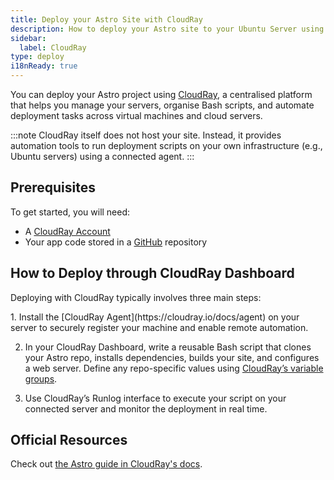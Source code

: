 ```yaml
---
title: Deploy your Astro Site with CloudRay
description: How to deploy your Astro site to your Ubuntu Server using CloudRay
sidebar:
  label: CloudRay
type: deploy
i18nReady: true
---
```


You can deploy your Astro project using [CloudRay](https://cloudray.io), a centralised platform that helps you manage your servers, organise Bash scripts, and automate deployment tasks across virtual machines and cloud servers.

:::note
CloudRay itself does not host your site. Instead, it provides automation tools to run deployment scripts on your own infrastructure (e.g., Ubuntu servers) using a connected agent.
:::

## Prerequisites 

To get started, you will need:

- A [CloudRay Account](https://app.cloudray.io)
- Your app code stored in a [GitHub](https://github.com/) repository

## How to Deploy through CloudRay Dashboard

Deploying with CloudRay typically involves three main steps:

<Steps>
1. Install the [CloudRay Agent](https://cloudray.io/docs/agent) on your server to securely register your machine and enable remote automation.

2. In your CloudRay Dashboard, write a reusable Bash script that clones your Astro repo, installs dependencies, builds your site, and configures a web server. Define any repo-specific values using [CloudRay’s variable groups](https://cloudray.io/docs/variable-groups).

3. Use CloudRay’s Runlog interface to execute your script on your connected server and monitor the deployment in real time.
</Steps>

## Official Resources

Check out [the Astro guide in CloudRay's docs](https://cloudray.io/articles/how-to-deploy-your-astro-site).
